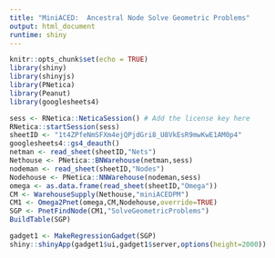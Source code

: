 ```yaml
---
title: "MiniACED:  Ancestral Node Solve Geometric Problems"
output: html_document
runtime: shiny
---
```


```r
knitr::opts_chunk$set(echo = TRUE)
library(shiny)
library(shinyjs)
library(PNetica)
library(Peanut)
library(googlesheets4)
```

```r
sess <- RNetica::NeticaSession() # Add the license key here
RNetica::startSession(sess)
sheetID <- "1t4ZPfeNmSFXm4ejQPjdGri8_U8VkEsR9mwKwE1AM0p4"
googlesheets4::gs4_deauth()
netman <- read_sheet(sheetID,"Nets")
Nethouse <- PNetica::BNWarehouse(netman,sess)
nodeman <- read_sheet(sheetID,"Nodes")
Nodehouse <- PNetica::NNWarehouse(nodeman,sess)
omega <- as.data.frame(read_sheet(sheetID,"Omega"))
CM <- WarehouseSupply(Nethouse,"miniACEDPM")
CM1 <- Omega2Pnet(omega,CM,Nodehouse,override=TRUE)
SGP <- PnetFindNode(CM1,"SolveGeometricProblems")
BuildTable(SGP)
```
<style>iframe.shiny-frame{height: 2000px}</style>
```r
gadget1 <- MakeRegressionGadget(SGP)
shiny::shinyApp(gadget1$ui,gadget1$server,options(height=2000))
```
